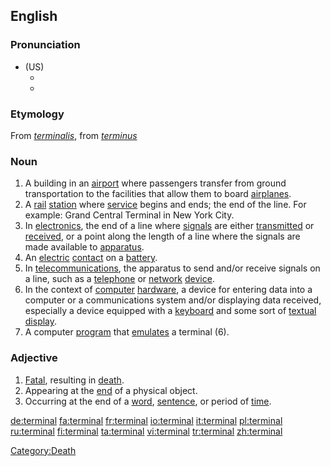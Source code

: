 {{wikipediapl|terminal}}
==English==

===Pronunciation===
*(US)
**{{IPA|/ˈtərmɪnəl/}}
**{{SAMPA|/"t@rmIn@l/}}

===Etymology===
From {{L.}} ''[[terminalis]]'', from ''[[terminus]]''

===Noun===
{{en-noun}}

# A building in an [[airport]] where passengers transfer from ground transportation to the facilities that allow them to board [[airplanes]].
# A [[rail]] [[station]] where [[service]] begins and ends; the end of the line.  For example: Grand Central Terminal in New York City.
# In [[electronics]], the end of a line where [[signal]]s are either [[transmit]]ted or [[receive]]d, or a point along the length of a line where the signals are made available to [[apparatus]].
# An [[electric]] [[contact]] on a [[battery]].
# In [[telecommunications]], the apparatus to send and/or receive signals on a line, such as a [[telephone]] or [[network]] [[device]].
# In the context of [[computer]] [[hardware]], a device for entering data into a computer or a communications system and/or displaying data received, especially a device equipped with a [[keyboard]] and some sort of [[textual]] [[display]].
# A computer [[program]] that [[emulate]]s a terminal (6).

===Adjective===
{{en-adj|-}}

# [[Fatal]], resulting in [[death]].
# Appearing at the [[end]] of a physical object.
# Occurring at the end of a [[word]], [[sentence]], or period of [[time]].

[[Category:Death]]

[[de:terminal]]
[[fa:terminal]]
[[fr:terminal]]
[[io:terminal]]
[[it:terminal]]
[[pl:terminal]]
[[ru:terminal]]
[[fi:terminal]]
[[ta:terminal]]
[[vi:terminal]]
[[tr:terminal]]
[[zh:terminal]]